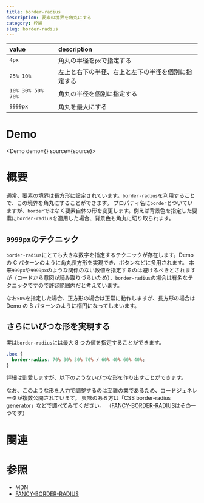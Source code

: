 ```yaml
---
title: border-radius
description: 要素の境界を角丸にする
category: 枠線
slug: border-radius
---
```



| value             | description                                        |
| :---------------- | :------------------------------------------------- |
| `4px`             | 角丸の半径を`px`で指定する                         |
| `25% 10%`         | 左上と右下の半径、右上と左下の半径を個別に指定する |
| `10% 30% 50% 70%` | 角丸の半径を個別に指定する                         |
| `9999px`          | 角丸を最大にする                                   |

# Demo

<Demo demo={<Preview />} source={source}>
  <Snippet />
</Demo>

# 概要

通常、要素の境界は長方形に設定されています。`border-radius`を利用することで、この境界を角丸にすることができます。
プロパティ名に`border`とついていますが、`border`ではなく要素自体の形を変更します。例えば背景色を指定した要素に`border-radius`を適用した場合、背景色も角丸に切り取られます。

## `9999px`のテクニック

`border-radius`にとても大きな数字を指定するテクニックが存在します。Demo の C パターンのように角丸長方形を実現でき、ボタンなどに多用されます。
本来`999px`や`9999px`のような関係のない数値を指定するのは避けるべきとされますが（コードから意図が読み取りづらいため）、`border-radius`の場合は有名なテクニックですので許容範囲内だと考えています。

なお`50%`を指定した場合、正方形の場合は正常に動作しますが、長方形の場合は Demo の B パターンのように楕円になってしまいます。

## さらにいびつな形を実現する

実は`border-radius`には最大 8 つの値を指定することができます。

```css
.box {
  border-radius: 70% 30% 30% 70% / 60% 40% 60% 40%;
}
```

詳細は割愛しますが、以下のようないびつな形を作り出すことができます。

<div className="w-[160px] h-[160px] bg-sky-400 rounded-[70%_30%_30%_70%/60%_40%_60%_40%]" />

なお、このような形を人力で調整するのは至難の業であるため、コードジェネレータが複数公開されています。
興味のある方は「CSS border-radius generator」などで調べてみてください。
（[FANCY-BORDER-RADIUS](https://9elements.github.io/fancy-border-radius/)はその一つです）

# 関連

# 参照

- [MDN](https://developer.mozilla.org/ja/docs/Web/CSS/border-radius)
- [FANCY-BORDER-RADIUS](https://9elements.github.io/fancy-border-radius/)
